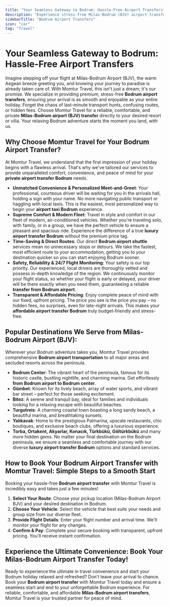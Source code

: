 ```yaml
---
title: "Your Seamless Gateway to Bodrum: Hassle-Free Airport Transfers"
description: "Experience stress-free Milas-Bodrum (BJV) airport transfers with Momtur Travel. Private, comfortable, and reliable services to all Bodrum destinations. Book your airport taxi today!"
sidebarTitle: "Bodrum Airport Transfers"
icon: "car"
tag: "Travel"
---
```


# Your Seamless Gateway to Bodrum: Hassle-Free Airport Transfers

Imagine stepping off your flight at Milas-Bodrum Airport (BJV), the warm Aegean breeze greeting you, and knowing your journey to paradise is already taken care of. With Momtur Travel, this isn't just a dream; it's our promise. We specialize in providing premium, stress-free **Bodrum airport transfers**, ensuring your arrival is as smooth and enjoyable as your entire holiday. Forget the chaos of last-minute transport hunts, confusing routes, or hidden fees. Choose Momtur Travel for a reliable, comfortable, and private **Milas-Bodrum airport (BJV) transfer** directly to your desired resort or villa. Your relaxing Bodrum adventure starts the moment you land, with us.

## Why Choose Momtur Travel for Your Bodrum Airport Transfer?

At Momtur Travel, we understand that the first impression of your holiday begins with a flawless arrival. That's why we've tailored our services to provide unparalleled comfort, convenience, and peace of mind for your **private airport transfer Bodrum** needs.

*   **Unmatched Convenience & Personalized Meet-and-Greet**: Your professional, courteous driver will be waiting for you in the arrivals hall, holding a sign with your name. No more navigating public transport or haggling with local taxis. This is the easiest, most personalized way to begin your **airport taxi Bodrum** experience.
*   **Supreme Comfort & Modern Fleet**: Travel in style and comfort in our fleet of modern, air-conditioned vehicles. Whether you're traveling solo, with family, or in a group, we have the perfect vehicle to ensure a pleasant and spacious ride. Experience the difference of a true **luxury airport transfer Bodrum** without the premium price tag.
*   **Time-Saving & Direct Routes**: Our direct **Bodrum airport shuttle** services mean no unnecessary stops or detours. We take the fastest, most efficient route to your accommodation, getting you to your destination quicker so you can start enjoying Bodrum sooner.
*   **Safety, Reliability & 24/7 Flight Monitoring**: Your safety is our top priority. Our experienced, local drivers are thoroughly vetted and possess in-depth knowledge of the region. We continuously monitor your flight status, so whether your flight is early or delayed, your driver will be there exactly when you need them, guaranteeing a reliable **transfer from Bodrum airport**.
*   **Transparent & Affordable Pricing**: Enjoy complete peace of mind with our fixed, upfront pricing. The price you see is the price you pay – no hidden fees, no surprises, even for late-night arrivals. This makes your **affordable airport transfer Bodrum** truly budget-friendly and stress-free.

## Popular Destinations We Serve from Milas-Bodrum Airport (BJV):

Wherever your Bodrum adventure takes you, Momtur Travel provides comprehensive **Bodrum airport transportation** to all major areas and secluded resorts across the peninsula.

*   **Bodrum Center**: The vibrant heart of the peninsula, famous for its historic castle, bustling nightlife, and charming marina. Get effortlessly **from Bodrum airport to Bodrum center**.
*   **Gümbet**: Known for its lively beach, array of water sports, and vibrant bar street – perfect for those seeking excitement.
*   **Bitez**: A serene and tranquil bay, ideal for families and individuals looking for a relaxing escape with beautiful beaches.
*   **Turgutreis**: A charming coastal town boasting a long sandy beach, a beautiful marina, and breathtaking sunsets.
*   **Yalıkavak**: Home to the prestigious Palmarina, upscale restaurants, chic boutiques, and exclusive beach clubs, offering a luxurious experience.
*   **Torba, Ortakent, Akyarlar, Konacık, Türkbükü, Göltürkbükü** and many more hidden gems. No matter your final destination on the Bodrum peninsula, we ensure a seamless and comfortable journey with our diverse **luxury airport transfer Bodrum** options and standard services.

## How to Book Your Bodrum Airport Transfer with Momtur Travel: Simple Steps to a Smooth Start

Booking your hassle-free **Bodrum airport transfer** with Momtur Travel is incredibly easy and takes just a few minutes!

1.  **Select Your Route**: Choose your pickup location (Milas-Bodrum Airport BJV) and your desired destination in Bodrum.
2.  **Choose Your Vehicle**: Select the vehicle that best suits your needs and group size from our diverse fleet.
3.  **Provide Flight Details**: Enter your flight number and arrival time. We'll monitor your flight for any changes.
4.  **Confirm & Pay**: Complete your secure booking with transparent, upfront pricing. You'll receive instant confirmation.

## Experience the Ultimate Convenience: Book Your Milas-Bodrum Airport Transfer Today!

Ready to experience the ultimate in travel convenience and start your Bodrum holiday relaxed and refreshed? Don't leave your arrival to chance. Book your **Bodrum airport transfer** with Momtur Travel today and ensure a seamless start and end to your unforgettable Bodrum experience. For reliable, comfortable, and affordable **Milas-Bodrum airport transfers**, Momtur Travel is your trusted partner for peace of mind.